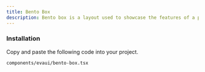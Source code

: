 ```yaml
---
title: Bento Box
description: Bento box is a layout used to showcase the features of a product in a simple and elegant way.
---
```


<ComponentPreview name="bento-demo" />

<Steps>

### Installation

Copy and paste the following code into your project.

```text
components/evaui/bento-box.tsx
```

<ComponentSource name="bento-box" />

</Steps>
